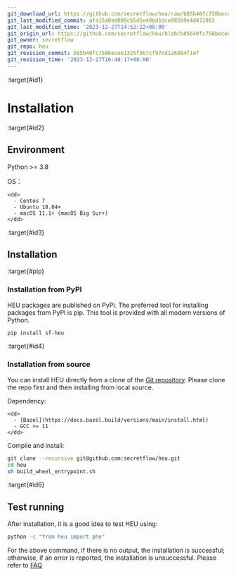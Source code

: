 ```yaml
---
git_download_url: https://github.com/secretflow/heu/raw/b85b40fc758becee1325f367cf97cd126884f1ef/docs/getting_started/installation.rst
git_last_modified_commit: afa15a0ad009cb5d5e40bd1dce885b9e4d472083
git_last_modified_time: '2023-12-27T14:52:22+08:00'
git_origin_url: https://github.com/secretflow/heu/blob/b85b40fc758becee1325f367cf97cd126884f1ef/docs/getting_started/installation.rst
git_owner: secretflow
git_repo: heu
git_revision_commit: b85b40fc758becee1325f367cf97cd126884f1ef
git_revision_time: '2023-12-27T16:48:17+08:00'
---
```


:target{#id1}

# Installation

:target{#id2}

## Environment

Python >= 3.8

<DefinitionList>
  <dl>
    <dt>
      <DefinitionList.Term><span>OS：</span></DefinitionList.Term>
    </dt>

    <dd>
      - Centos 7
      - Ubuntu 18.04+
      - macOS 11.1+ (macOS Big Sur+)
    </dd>
  </dl>
</DefinitionList>

:target{#id3}

## Installation

:target{#pip}

### Installation from PyPI

HEU packages are published on PyPi. The preferred tool for installing packages from PyPI is pip. This tool is provided with all modern versions of Python.

```bash
pip install sf-heu
```

:target{#id4}

### Installation from source

You can install HEU directly from a clone of the [Git repository](https://github.com/secretflow/heu). Please clone the repo first and then installing from local source.

<DefinitionList>
  <dl>
    <dt>
      <DefinitionList.Term><span>Dependency:</span></DefinitionList.Term>
    </dt>

    <dd>
      - [Bazel](https://docs.bazel.build/versions/main/install.html)
      - GCC >= 11
    </dd>
  </dl>
</DefinitionList>

Compile and install:

```bash
git clone --recursive git@github.com:secretflow/heu.git
cd heu
sh build_wheel_entrypoint.sh
```

:target{#id6}

## Test running

After installation, it is a good idea to test HEU using:

```bash
python -c "from heu import phe"
```

For the above command, if there is no output, the installation is successful; otherwise, if an error is reported, the installation is unsuccessful. Please refer to [FAQ](faq.mdx)
